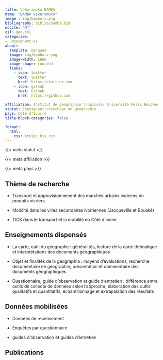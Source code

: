 ```yaml
---
title: Vakaramoko BAMBA
name: "BAMBA Vakaramoko"
image : img/bamba-v.png
bibliography: biblio/bamba.bib
nocite: '@*'
csl: geo.csl
categories: 
- Enseignant·es
about:
  template: marquee
  image: img/bamba-v.png
  image-width: 18em
  image-shape: rounded
  links:
    - icon: twitter
      text: twitter
      href: https://twitter.com
    - icon: github
      text: Github
      href: https://github.com
      
affiliation: Institut de géographie tropicale, Université Félix Houphouet Boigny Cocody-Abidjan
statut: Enseignant-chercheur en géographie
pays: Côte d'Ivoire
title-block-categories: false

format:
  html: 
    css: styles_bis.css
---
```


::: {#profil}
::: {#statut}
{{< meta statut >}}
:::

::: {#affiliation}
{{< meta affiliation >}}
:::

::: {#pays}
<i class="bi bi-globe2"></i> {{< meta pays >}}\
:::
:::

## <i class="bi bi-ui-checks-grid"></i> Thème de recherche

::: {#liste}
-   Transport et approvisionnement des marchés urbains ivoiriens en produits vivriers

-   Mobilité dans les villes secondaires ivoiriennes (Jacqueville et Bouaké)

-   TICS dans le transport et la mobilité en Côte d'Ivoire
:::

## <i class="bi bi-person-video3"></i> Enseignements dispensés

<div>

-   La carte, outil du géographe : généralités, lecture de la carte thématique et interprétations des documents géographiques

-   Objet et finalités de la géographie : moyens d'évaluations, recherche documentaire en géographie, présentation et commentaire des documents géographiques

-   Questionnaire, guide d'observation et guide d'entretien : différence entre outils de collecte de données selon l'approche, élaboration des outils qualitatifs et quantitatifs, échantillonnage et extrapolation des résultats

</div>

## <i class="bi bi-clipboard-data"></i> Données mobilisées

-   Données de recensement

-   Enquêtes par questionnaire

-   guides d'observation et guides d'entretien

## <i class="bi bi-file-earmark-text"></i> Publications

::: {#refs}
:::
